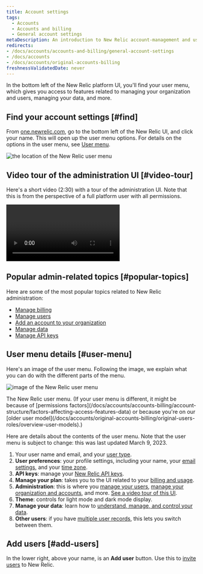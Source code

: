 ```yaml
---
title: Account settings
tags:
  - Accounts
  - Accounts and billing
  - General account settings
metaDescription: An introduction to New Relic account-management and user-management settings. 
redirects:
- /docs/accounts/accounts-and-billing/general-account-settings
- /docs/accounts
- /docs/accounts/original-accounts-billing
freshnessValidatedDate: never
---
```


In the bottom left of the New Relic platform UI, you'll find your user menu, which gives you access to features related to managing your organization and users, managing your data, and more.

## Find your account settings [#find]

From [one.newrelic.com](https://one.newrelic.com), go to the bottom left of the New Relic UI, and click your name. This will open up the user menu options. For details on the options in the user menu, see [User menu](#user-menu).

<img
  title="the location of the New Relic user menu"
  alt="the location of the New Relic user menu"
  src="/images/accounts_screenshot-full_user-menu-location.webp"
/>

## Video tour of the administration UI [#video-tour]

Here's a short video (2:30) with a tour of the administration UI. Note that this is from the perspective of a full platform user with all permissions.

<Video
  type="wistia"
  id="og6og234xc"
/>

## Popular admin-related topics [#popular-topics]

Here are some of the most popular topics related to New Relic administration:

* [Manage billing](/docs/accounts/accounts-billing/new-relic-one-pricing-billing/new-relic-one-pricing-billing#usage-ui)
* [Manage users](/docs/accounts/accounts-billing/new-relic-one-user-management/introduction-managing-users)
* [Add an account to your organization](/docs/accounts/accounts-billing/account-structure/add-accounts)
* [Manage data](/docs/data-apis/manage-data/manage-your-data)
* [Manage API keys](/docs/apis/intro-apis/new-relic-api-keys)

## User menu details [#user-menu]

Here's an image of the user menu. Following the image, we explain what you can do with the different parts of the menu.

<img
  title="image of the New Relic user menu"
  alt="image of the New Relic user menu"
  src="/images/accounts_screenshot-crop_user-menu.webp"
/>

<figcaption>
  The New Relic user menu. (If your user menu is different, it might be because of [permissions factors](/docs/accounts/accounts-billing/account-structure/factors-affecting-access-features-data) or because you're on our [older user model](/docs/accounts/original-accounts-billing/original-users-roles/overview-user-models).)
</figcaption>

Here are details about the contents of the user menu. Note that the user menu is subject to change: this was last updated March 9, 2023.

1. Your user name and email, and your [user type](/docs/accounts/accounts-billing/new-relic-one-user-management/user-type).
2. <DNT>**User preferences**</DNT>: your profile settings, including your name, your [email settings](/docs/accounts/accounts/account-maintenance/account-email-settings/), and your [time zone](/docs/accounts/accounts-billing/general-account-settings/default-time-zone-setting).
3. <DNT>**API keys**</DNT>: manage your [New Relic API keys](/docs/apis/intro-apis/new-relic-api-keys).
4. <DNT>**Manage your plan**</DNT>: takes you to the UI related to your [billing and usage](/docs/accounts/accounts-billing/new-relic-one-pricing-billing/new-relic-one-pricing-billing).
5. <DNT>**Administration**</DNT>: this is where you [manage your users](/docs/accounts/accounts-billing/new-relic-one-user-management/user-management-ui-and-tasks#where), [manage your organization and accounts](/docs/accounts/accounts-billing/account-structure/new-relic-account-structure), and more. [See a video tour of this UI](#video-tour).
6. <DNT>**Theme**</DNT>: controls for light mode and dark mode display.
7. <DNT>**Manage your data**</DNT>: learn how to [understand, manage, and control your data](/docs/data-apis/manage-data/manage-your-data).
8. <DNT>**Other users**</DNT>: if you have [multiple user records](/docs/accounts/accounts-billing/account-setup/multiple-logins-found), this lets you switch between them.

## Add users [#add-users]

In the lower right, above your name, is an <DNT>**Add user**</DNT> button. Use this to [invite users](/docs/accounts/accounts-billing/new-relic-one-user-management/user-management-ui-and-tasks#add-users) to New Relic.
